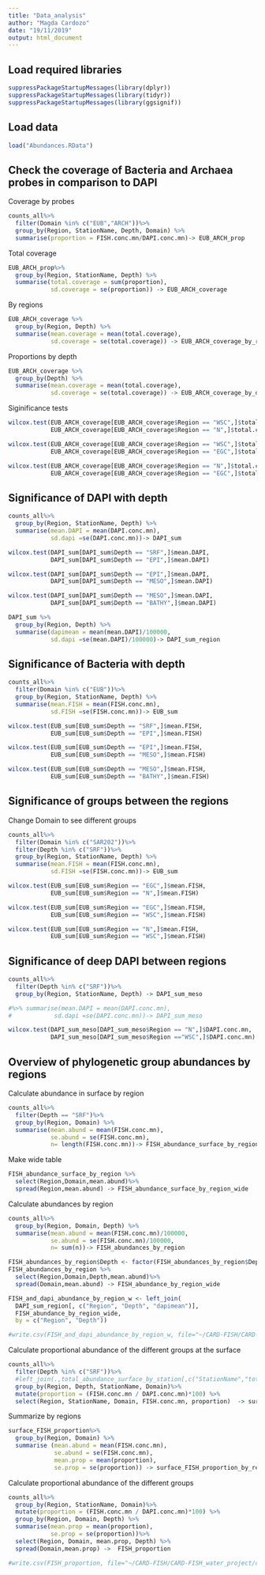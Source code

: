 ```yaml
---
title: "Data_analysis"
author: "Magda Cardozo"
date: "19/11/2019"
output: html_document
---
```


## Load required libraries

```r
suppressPackageStartupMessages(library(dplyr))
suppressPackageStartupMessages(library(tidyr))
suppressPackageStartupMessages(library(ggsignif))
```

## Load data
```r
load("Abundances.RData")
```

## Check the coverage of Bacteria and Archaea probes in comparison to DAPI

Coverage by probes
```r
counts_all%>% 
  filter(Domain %in% c("EUB","ARCH"))%>%
  group_by(Region, StationName, Depth, Domain) %>% 
  summarise(proportion = FISH.conc.mn/DAPI.conc.mn)-> EUB_ARCH_prop
```

Total coverage
```r
EUB_ARCH_prop%>%
  group_by(Region, StationName, Depth) %>% 
  summarise(total.coverage = sum(proportion),
            sd.coverage = se(proportion)) -> EUB_ARCH_coverage
```

By regions
```r
EUB_ARCH_coverage %>%
  group_by(Region, Depth) %>% 
  summarise(mean.coverage = mean(total.coverage),
            sd.coverage = se(total.coverage)) -> EUB_ARCH_coverage_by_region
```

Proportions by depth
```r
EUB_ARCH_coverage %>%
  group_by(Depth) %>% 
  summarise(mean.coverage = mean(total.coverage),
            sd.coverage = se(total.coverage)) -> EUB_ARCH_coverage_by_depth
```            
            
Siginificance tests
```r
wilcox.test(EUB_ARCH_coverage[EUB_ARCH_coverage$Region == "WSC",]$total.coverage,
            EUB_ARCH_coverage[EUB_ARCH_coverage$Region == "N",]$total.coverage)

wilcox.test(EUB_ARCH_coverage[EUB_ARCH_coverage$Region == "WSC",]$total.coverage,
            EUB_ARCH_coverage[EUB_ARCH_coverage$Region == "EGC",]$total.coverage)

wilcox.test(EUB_ARCH_coverage[EUB_ARCH_coverage$Region == "N",]$total.coverage,
            EUB_ARCH_coverage[EUB_ARCH_coverage$Region == "EGC",]$total.coverage)
```  

## Significance of DAPI  with depth

```r
counts_all%>% 
  group_by(Region, StationName, Depth) %>% 
  summarise(mean.DAPI = mean(DAPI.conc.mn),
            sd.dapi =se(DAPI.conc.mn))-> DAPI_sum

wilcox.test(DAPI_sum[DAPI_sum$Depth == "SRF",]$mean.DAPI,
            DAPI_sum[DAPI_sum$Depth == "EPI",]$mean.DAPI)

wilcox.test(DAPI_sum[DAPI_sum$Depth == "EPI",]$mean.DAPI,
            DAPI_sum[DAPI_sum$Depth == "MESO",]$mean.DAPI)

wilcox.test(DAPI_sum[DAPI_sum$Depth == "MESO",]$mean.DAPI,
            DAPI_sum[DAPI_sum$Depth == "BATHY",]$mean.DAPI)
``` 

```r
DAPI_sum %>% 
  group_by(Region, Depth) %>% 
  summarise(dapimean = mean(mean.DAPI)/100000,
            sd.dapi =se(mean.DAPI)/100000)-> DAPI_sum_region

```

## Significance of Bacteria with depth

```r
counts_all%>% 
  filter(Domain %in% c("EUB"))%>%
  group_by(Region, StationName, Depth) %>% 
  summarise(mean.FISH = mean(FISH.conc.mn),
            sd.FISH =se(FISH.conc.mn))-> EUB_sum

wilcox.test(EUB_sum[EUB_sum$Depth == "SRF",]$mean.FISH,
            EUB_sum[EUB_sum$Depth == "EPI",]$mean.FISH)

wilcox.test(EUB_sum[EUB_sum$Depth == "EPI",]$mean.FISH,
            EUB_sum[EUB_sum$Depth == "MESO",]$mean.FISH)

wilcox.test(EUB_sum[EUB_sum$Depth == "MESO",]$mean.FISH,
            EUB_sum[EUB_sum$Depth == "BATHY",]$mean.FISH)
```

## Significance of groups between the regions 

Change Domain to see different groups
```r
counts_all%>% 
  filter(Domain %in% c("SAR202"))%>%
  filter(Depth %in% c("SRF"))%>% 
  group_by(Region, StationName, Depth) %>% 
  summarise(mean.FISH = mean(FISH.conc.mn),
            sd.FISH =se(FISH.conc.mn))-> EUB_sum

wilcox.test(EUB_sum[EUB_sum$Region == "EGC",]$mean.FISH,
            EUB_sum[EUB_sum$Region == "N",]$mean.FISH)

wilcox.test(EUB_sum[EUB_sum$Region == "EGC",]$mean.FISH,
            EUB_sum[EUB_sum$Region == "WSC",]$mean.FISH)

wilcox.test(EUB_sum[EUB_sum$Region == "N",]$mean.FISH,
            EUB_sum[EUB_sum$Region == "WSC",]$mean.FISH)
```

## Significance of deep DAPI between regions

```r
counts_all%>% 
  filter(Depth %in% c("SRF"))%>%
  group_by(Region, StationName, Depth) -> DAPI_sum_meso

#%>% summarise(mean.DAPI = mean(DAPI.conc.mn),
#            sd.dapi =se(DAPI.conc.mn))-> DAPI_sum_meso

wilcox.test(DAPI_sum_meso[DAPI_sum_meso$Region == "N",]$DAPI.conc.mn,
            DAPI_sum_meso[DAPI_sum_meso$Region =="WSC",]$DAPI.conc.mn)
```

## Overview of phylogenetic group abundances by regions

Calculate abundance in surface by region
```r
counts_all%>% 
  filter(Depth == "SRF")%>%
  group_by(Region, Domain) %>%
  summarise(mean.abund = mean(FISH.conc.mn),
            se.abund = se(FISH.conc.mn),
            n= length(FISH.conc.mn))-> FISH_abundance_surface_by_region
```

Make wide table
```r
FISH_abundance_surface_by_region %>%
  select(Region,Domain,mean.abund)%>%
  spread(Region,mean.abund) -> FISH_abundance_surface_by_region_wide
```

Calculate abundances by region
```r
counts_all%>% 
  group_by(Region, Domain, Depth) %>%
  summarise(mean.abund = mean(FISH.conc.mn)/100000,
            se.abund = se(FISH.conc.mn)/100000,
            n= sum(n))-> FISH_abundances_by_region

FISH_abundances_by_region$Depth <- factor(FISH_abundances_by_region$Depth, levels = c("SRF","EPI","MESO","BATHY"))
FISH_abundances_by_region %>%
  select(Region,Domain,Depth,mean.abund)%>%
  spread(Domain,mean.abund) -> FISH_abundance_by_region_wide

FISH_and_dapi_abundance_by_region_w <- left_join(
  DAPI_sum_region[, c("Region", "Depth", "dapimean")],
  FISH_abundance_by_region_wide,
  by = c("Region", "Depth"))

#write.csv(FISH_and_dapi_abundance_by_region_w, file="~/CARD-FISH/CARD-FISH_water_project/cell_densities.csv")
```

Calculate proportional abundance of the different groups at the surface
```r
counts_all%>% 
  filter(Depth %in% c("SRF"))%>%
  #left_join(.,total_abundance_surface_by_station[,c("StationName","total.abund")], by = "StationName") %>%
  group_by(Region, Depth, StationName, Domain)%>%
  mutate(proportion = (FISH.conc.mn / DAPI.conc.mn)*100) %>%
  select(Region, StationName, Domain, FISH.conc.mn, proportion)  -> surface_FISH_proportion
```

Summarize by regions
```r
surface_FISH_proportion%>%
  group_by(Region, Domain) %>% 
  summarise (mean.abund = mean(FISH.conc.mn),
             se.abund = se(FISH.conc.mn), 
             mean.prop = mean(proportion),
             se.prop = se(proportion)) -> surface_FISH_proportion_by_regions
```

Calculate proportional abundance of the different groups
```r
counts_all%>% 
  group_by(Region, StationName, Domain)%>%
  mutate(proportion = (FISH.conc.mn / DAPI.conc.mn)*100) %>%
  group_by(Region, Domain, Depth) %>%
  summarise(mean.prop = mean(proportion),
            se.prop = se(proportion))%>%
  select(Region, Domain, mean.prop, Depth) %>%
  spread(Domain,mean.prop) ->  FISH_proportion

#write.csv(FISH_proportion, file="~/CARD-FISH/CARD-FISH_water_project/cell_prortions.csv")
```  
 
 